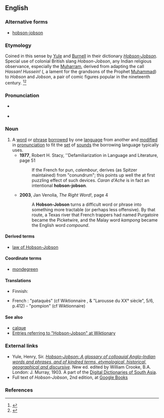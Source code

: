 ==English==
{{was wotd|2009|September|8}}
{{wikipedia}}

===Alternative forms===
* [[hobson-jobson]]

===Etymology===
Coined in this sense by [[w:Henry Yule|Yule]] and [[w:Arthur Coke Burnell|Burnell]] in their dictionary [[w:Hobson-Jobson|''Hobson-Jobson'']]. Special use of colonial British slang ''Hobson-Jobson'', any Indian religious observance, especially the [[Muharram]], derived from adapting the call ''Hassan! Hussein!'' ({{term|حسن حسين|lang=ar|tr=ḥasan! ḥusayn!||}}, a lament for the grandsons of the Prophet [[Muhammad]]) to ''Hobson'' and ''Jobson'', a pair of comic figures popular in the nineteenth century. <ref>{{quote-book|year=2010|author=T. Nagle|title='Cunning Passages, Contrived Corridors': Unexpected Essays in the History of Lexicography|chapter='There is Much, Very Much, in the Name of a Book' or, the Famous Title of Hobson-Jobson and How it Got that Way|isbn=8876992073|publisher=Monza: Polimetrica|page=111–128}}</ref><ref>{{quote-magazine|year=2014|author=James Lambert|title=A much tortured expression: A new look at Hobson-Jobson.|volume=27|issue=1|page=54-88|magazine=International Journal of Lexicography|url=http://ijl.oxfordjournals.org/content/early/2013/11/27/ijl.ect037}}</ref>

===Pronunciation===
* {{a|UK}} {{IPA|/ˌhɒb.sənˈdʒɒb.sən/|lang=en}}
* {{a|US}} {{IPA|/ˌhɑb.sənˈdʒɑb.sən/|lang=en}}

===Noun===
{{en-noun}}

{{examples-right|examples=English {{term|hoosegow||lang=en|jail}} from Spanish {{term|juzgado||lang=es}}<br />English {{term|plonk||lang=en|cheap wine}} from the word "''blanc''" in {{term|vin blanc||lang=fr|white wine}}}}

# A [[word]] or [[phrase]] [[borrow]]ed by one [[language]] from another and [[modify|modified]] in [[pronunciation]] to fit the [[set]] of [[sound]]s the borrowing language typically uses.
#* '''1977''', Robert H. Stacy, ''Defamiliarization in Language and Literature, page 51
#*: If the French for pun, ''calembour'', derives (as Spitzer maintained) from "conundrum"; this points up well the at first puzzling effect of such devices. ''Caran d'Ache'' is in fact an intentional '''hobson-jobson'''.
#* '''2003''', Jan Venolia, ''The Right Word!''‎, page 4
#*: A '''Hobson-Jobson''' turns a difficult word or phrase into something more tractable (or perhaps less offensive). By that route, a Texas river that French trappers had named Purgatoire became the Picketwire, and the Malay word ''kampong'' became the English word ''compound''.

====Derived terms====
* [[law of Hobson-Jobson]]

====Coordinate terms====
* [[mondegreen]]

====Translations====
{{trans-top|borrowed word with altered pronunciation}}
* Finnish: {{t|fi|erikoislaina}}
{{trans-mid}}
{{trans-bottom}}
* French : "pataquès" (cf Wiktionnaire , & "Larousse du XX° siècle", 5/6, p.412) - "pompion" (cf Wiktionnaire)

====See also====
* [[calque]]
* [http://en.wiktionary.org/w/index.php?title=Special%3ASearch&redirs=0&search=hobson-jobson&fulltext=Search&ns0=1&ns100=1&title=Special%3ASearch&advanced=1&fulltext=Advanced+search Entries referring to "Hobson-Jobson" at Wiktionary]

===External links===
* Yule, Henry, Sir. [http://dsal.uchicago.edu/dictionaries/hobsonjobson ''Hobson-Jobson: A glossary of colloquial Anglo-Indian words and phrases, and of kindred terms, etymological, historical, geographical and discursive'']. New ed. edited by William Crooke, B.A. London: J. Murray, 1903. A part of the [http://dsal.uchicago.edu/dictionaries/ Digital Dictionaries of South Asia].
* Full text of ''Hobson-Jobson'', 2nd edition, at [http://books.google.com/books?id=PQYYAAAAMAAJ&printsec=frontcover&dq=hobson-jobson&ei=N3JKSqa4BoGczQT-w7myBg Google Books]

===References===
<references/>